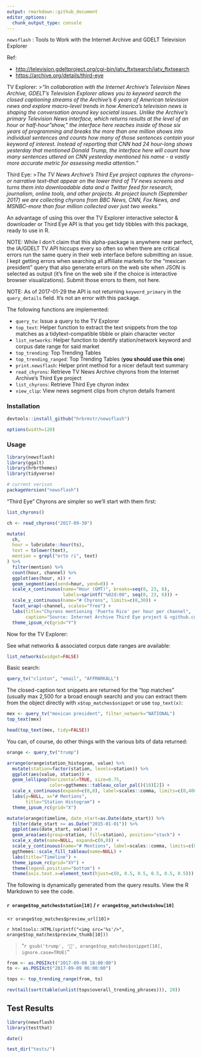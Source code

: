 ```yaml
---
output: rmarkdown::github_document
editor_options: 
  chunk_output_type: console
---
```


`newsflash` : Tools to Work with the Internet Archive and GDELT Television Explorer

Ref: 

- <http://television.gdeltproject.org/cgi-bin/iatv_ftxtsearch/iatv_ftxtsearch>
- <https://archive.org/details/third-eye>

TV Explorer:
>_"In collaboration with the Internet Archive's Television News Archive, GDELT's Television Explorer allows you to keyword search the closed captioning streams of the Archive's 6 years of American television news and explore macro-level trends in how America's television news is shaping the conversation around key societal issues. Unlike the Archive's primary Television News interface, which returns results at the level of an hour or half-hour "show," the interface here reaches inside of those six years of programming and breaks the more than one million shows into individual sentences and counts how many of those sentences contain your keyword of interest. Instead of reporting that CNN had 24 hour-long shows yesterday that mentioned Donald Trump, the interface here will count how many sentences uttered on CNN yesterday mentioned his name - a vastly more accurate metric for assessing media attention."_

Third Eye:
>_The TV News Archive's Third Eye project captures the chyrons–or narrative text–that appear on the lower third of TV news screens and turns them into downloadable data and a Twitter feed for research, journalism, online tools, and other projects. At project launch (September 2017) we are collecting chyrons from BBC News, CNN, Fox News, and MSNBC–more than four million collected over just two weeks."_

An advantage of using this over the TV Explorer interactive selector & downloader or Third Eye API is that you get tidy tibbles with this package, ready to use in R.

NOTE: While I don't claim that this alpha-package is anywhere near perfect, the IA/GDELT TV API hiccups every so often so when there are critical errors run the same query in their web interface before submitting an issue. I kept getting errors when searching all affiliate markets for the "mexican president" query that also generate errors on the web site when JSON is selected as output (it's fine on the web site if the choice is interactive browser visualizations). Submit those errors to them, not here.

NOTE: As of 2017-01-29 the API is not returning `keyword_primary` in the `query_details` field. It's not an error with this package.

The following functions are implemented:

- `query_tv`:	Issue a query to the TV Explorer
- `top_text`: Helper function to extract the text snippets from the top matches as a tidytext-compatible tibble or plain character vector
- `list_networks`:	Helper function to identify station/network keyword and corpus date range for said market
- `top_trending`:	Top Trending Tables
- `top_trending_ranged`:	Top Trending Tables (**you should use this one**)
- `print.newsflash`: Helper print method for a nicer default text summary
- `read_chyrons`:	Retrieve TV News Archive chyrons from the Internet Archive's Third Eye project
- `list_chyrons`:	Retrieve Third Eye chyron index
- `view_clip`:	View news segment clips from chyron details frament

### Installation

```r
devtools::install_github("hrbrmstr/newsflash")
```

```r
options(width=120)
```

### Usage

```r
library(newsflash)
library(ggalt)
library(hrbrthemes)
library(tidyverse)

# current verison
packageVersion("newsflash")
```

"Third Eye" Chyrons are simpler so we'll start with them first:

```r
list_chyrons()

ch <- read_chyrons("2017-09-30")

mutate(
  ch, 
  hour = lubridate::hour(ts),
  text = tolower(text),
  mention = grepl("erto ri", text)
) %>% 
  filter(mention) %>% 
  count(hour, channel) %>% 
  ggplot(aes(hour, n)) +
  geom_segment(aes(xend=hour, yend=0)) +
  scale_x_continuous(name="Hour (GMT)", breaks=seq(0, 23, 6),
                     labels=sprintf("%02d:00", seq(0, 23, 6))) +
  scale_y_continuous(name="# Chyrons", limits=c(0,30)) +
  facet_wrap(~channel, scales="free") +
  labs(title="Chyrons mentioning 'Puerto Rico' per hour per channel",
       caption="Source: Internet Archive Third Eye project & <github.com/hrbrmstr/newsflash>") +
  theme_ipsum_rc(grid="Y")
```

Now for the TV Explorer:

See what networks & associated corpus date ranges are available:

```r
list_networks(widget=FALSE)
```

Basic search:

```r
query_tv("clinton", "email", "AFFMARKALL")
```

The closed-caption text snippets are returned for the "top matches" (usually max 2,500 for a broad enough search) and you can extract them from the object directly with `x$top_matches$snippet` or use `top_text(x)`:

```r
mex <- query_tv("mexican president", filter_network="NATIONAL")
top_text(mex)
```

```r
head(top_text(mex, tidy=FALSE))
```

You can, of course, do other things with the various bits of data returned:

```r
orange <- query_tv("trump")
```

```r
arrange(orange$station_histogram, value) %>% 
  mutate(station=factor(station, levels=station)) %>% 
  ggplot(aes(value, station)) +
  geom_lollipop(horizontal=TRUE, size=0.75,
                color=ggthemes::tableau_color_pal()(10)[2]) +
  scale_x_continuous(expand=c(0,0), label=scales::comma, limits=c(0,400000)) +
  labs(y=NULL, x="# Mentions",
       title="Station Histogram") +
  theme_ipsum_rc(grid="X")
```

```r
mutate(orange$timeline, date_start=as.Date(date_start)) %>% 
  filter(date_start >= as.Date("2015-01-01")) %>% 
  ggplot(aes(date_start, value)) +
  geom_area(aes(group=station, fill=station), position="stack") +
  scale_x_date(name=NULL, expand=c(0,0)) +
  scale_y_continuous(name="# Mentions", label=scales::comma, limits=c(0, 8000), expand=c(0,0)) +
  ggthemes::scale_fill_tableau(name=NULL) +
  labs(title="Timeline") +
  theme_ipsum_rc(grid="XY") +
  theme(legend.position="bottom") +
  theme(axis.text.x=element_text(hjust=c(0, 0.5, 0.5, 0.5, 0.5, 0.5)))
```

The following is dynamically generated from the query results. View the R Markdown to see the code.

#### `r orange$top_matches$station[10]` / `r orange$top_matches$show[10]`

<`r orange$top_matches$preview_url[10]`>

`r htmltools::HTML(sprintf("<img src='%s'/>", orange$top_matches$preview_thumb[10]))`

>"`r gsub('trump', '🍊', orange$top_matches$snippet[10], ignore.case=TRUE)`"

```r
from <- as.POSIXct("2017-09-08 18:00:00")
to <- as.POSIXct("2017-09-09 06:00:00")

tops <- top_trending_range(from, to)

rev(tail(sort(table(unlist(tops$overall_trending_phrases))), 20))
```


## Test Results

```r
library(newsflash)
library(testthat)

date()

test_dir("tests/")
```

